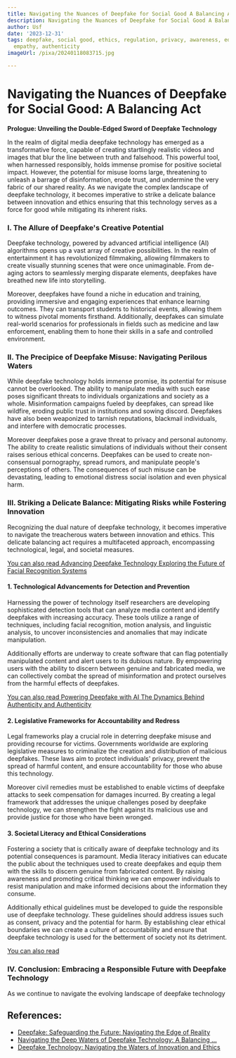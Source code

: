 ```yaml
---
title: Navigating the Nuances of Deepfake for Social Good A Balancing Act
description: Navigating the Nuances of Deepfake for Social Good A Balancing Act
author: Usf
date: '2023-12-31'
tags: deepfake, social good, ethics, regulation, privacy, awareness, education, technology,
  empathy, authenticity
imageUrl: /pixa/20240118083715.jpg

---
```

# Navigating the Nuances of Deepfake for Social Good: A  Balancing Act

**Prologue: Unveiling the Double-Edged Sword of Deepfake Technology**

In the realm of digital media deepfake technology has emerged as a transformative force, capable  of creating startlingly  realistic  videos and images  that blur the line between truth and falsehood.  This powerful tool, when harnessed  responsibly, holds immense promise for positive societal impact. However, the potential for misuse looms  large, threatening to unleash a barrage of disinformation, erode trust, and undermine the very fabric of our shared reality. As we navigate the complex landscape of deepfake  technology, it becomes imperative to strike a delicate balance between innovation and ethics ensuring that this technology  serves  as a  force for good while mitigating its inherent risks.

### I. The  Allure of Deepfake's Creative Potential

Deepfake technology, powered by advanced artificial intelligence  (AI)  algorithms opens up a vast array of creative possibilities.  In the realm of entertainment it has revolutionized filmmaking, allowing filmmakers  to create  visually stunning scenes that were once unimaginable. From de-aging actors to seamlessly merging disparate elements,  deepfakes have  breathed new life into storytelling. 

Moreover, deepfakes have found a niche in education and training, providing  immersive and engaging experiences that enhance learning outcomes. They can transport students  to historical events, allowing  them to witness pivotal moments firsthand. Additionally, deepfakes can simulate real-world scenarios for  professionals in fields such as medicine and law  enforcement, enabling them to hone  their skills  in a safe and controlled  environment.

### II. The Precipice of  Deepfake Misuse: Navigating Perilous Waters

While deepfake technology holds  immense  promise, its potential for misuse cannot be overlooked. The ability to manipulate media with such ease poses significant threats to  individuals organizations  and society as a whole. Misinformation campaigns fueled by deepfakes, can spread like wildfire, eroding public trust in  institutions and sowing discord.  Deepfakes  have also been weaponized to tarnish reputations, blackmail individuals, and interfere with democratic processes.

Moreover deepfakes pose a grave threat  to privacy and personal autonomy. The ability to create realistic simulations of  individuals without their consent raises serious ethical concerns. Deepfakes can be used to create non-consensual pornography, spread rumors, and manipulate people's perceptions of others. The consequences of such misuse can  be devastating, leading to emotional  distress social isolation and even physical harm.

### III. Striking a  Delicate Balance: Mitigating Risks while Fostering  Innovation

Recognizing the dual nature of  deepfake technology, it becomes imperative to navigate the treacherous waters between innovation and ethics.  This delicate balancing act requires a multifaceted approach, encompassing technological,  legal, and societal measures.

[You can also read Advancing Deepfake Technology Exploring  the Future of Facial Recognition Systems](Advancing%20Deepfake%20Technology%20Exploring%20the%20Future%20of%20Facial%20Recognition%20Systems)


#### 1. Technological Advancements for Detection and  Prevention

Harnessing the power of technology itself researchers are  developing sophisticated detection tools that can  analyze media content and identify deepfakes with increasing accuracy. These  tools  utilize a range of techniques, including  facial recognition, motion analysis, and linguistic analysis, to uncover inconsistencies and anomalies that may indicate manipulation.

Additionally efforts are underway to create software that can flag potentially manipulated content and  alert users to  its dubious nature. By empowering users with the ability to discern between genuine and fabricated media, we can collectively combat the spread of misinformation  and protect  ourselves from the harmful effects of deepfakes.

[You can also read Powering Deepfake with  AI The Dynamics Behind Authenticity and Authenticity](Powering%20Deepfake%20with%20AI%20The%20Dynamics%20Behind%20Authenticity%20and%20Authenticity)


#### 2. Legislative Frameworks for Accountability and Redress

Legal frameworks play a crucial role in deterring deepfake misuse and providing recourse for victims. Governments worldwide are exploring legislative  measures to criminalize the  creation and distribution of malicious deepfakes. These laws aim to protect individuals' privacy, prevent the spread of harmful content, and ensure  accountability for those who abuse this technology.

Moreover civil remedies must be established to  enable victims of deepfake attacks to seek compensation for damages incurred. By creating a legal framework  that addresses the unique challenges posed by deepfake technology, we can strengthen the fight against its  malicious use and provide justice  for those who have been wronged.

#### 3. Societal Literacy and Ethical Considerations

Fostering a  society that  is critically aware of deepfake technology and its potential consequences is paramount. Media literacy initiatives can educate  the public about the techniques used to create deepfakes and equip them  with the skills to discern genuine  from fabricated content. By raising awareness and promoting critical thinking  we can empower individuals to resist manipulation and make  informed decisions about the  information they consume.

Additionally ethical guidelines must be developed to guide the responsible use of deepfake technology. These guidelines should address issues such as  consent, privacy  and the potential for harm. By establishing clear ethical boundaries  we can create a  culture of accountability and ensure that deepfake technology is used for  the betterment of society not  its detriment.

[You can also read ]()


### IV. Conclusion: Embracing a Responsible Future with Deepfake Technology

As we continue to  navigate the evolving landscape of deepfake technology

## References:
- [Deepfake: Safeguarding the Future: Navigating the Edge of Reality](https://www.linkedin.com/pulse/deepfake-safeguarding-future-navigating-edge-reality-anirudh-soman-ofo4c?trk=article-ssr-frontend-pulse_more-articles_related-content-card)
- [Navigating the Deep Waters of Deepfake Technology: A Balancing ...](https://www.linkedin.com/pulse/navigating-deep-waters-deepfake-technology-balancing-act-mittal-wlaqf?trk=article-ssr-frontend-pulse_more-articles_related-content-card)
- [Deepfake Technology: Navigating the Waters of Innovation and Ethics](https://medium.com/@debashis.dey/deepfake-technology-navigating-the-waters-of-innovation-and-ethics-ad6fca8fe499)
